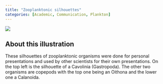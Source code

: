 ```yaml
---
title: "Zooplanktonic silhouettes"
categories: [Academic, Communication, Plankton]
---
```


![](Planktonic_shadows.png){.reduced-image-medium}

## About this illustration 

These silhouettes of zooplanktonic organisms were done for personal presentations and used by other scientists for their own presentations. 
On the top left is the silhouette of a Cavolinia (Gastropoda). The other two organisms are copepods with the top one being an Oithona and the lower one a Calanoida.
